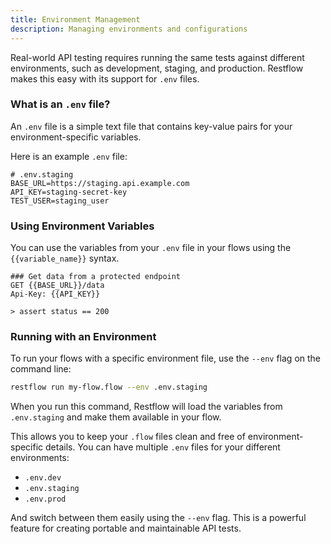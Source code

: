 ```yaml
---
title: Environment Management
description: Managing environments and configurations
---
```


Real-world API testing requires running the same tests against different environments, such as development, staging, and production. Restflow makes this easy with its support for `.env` files.

### What is an `.env` file?

An `.env` file is a simple text file that contains key-value pairs for your environment-specific variables.

Here is an example `.env` file:

```env
# .env.staging
BASE_URL=https://staging.api.example.com
API_KEY=staging-secret-key
TEST_USER=staging_user
```

### Using Environment Variables

You can use the variables from your `.env` file in your flows using the `{{variable_name}}` syntax.

```flow
### Get data from a protected endpoint
GET {{BASE_URL}}/data
Api-Key: {{API_KEY}}

> assert status == 200
```

### Running with an Environment

To run your flows with a specific environment file, use the `--env` flag on the command line:

```bash
restflow run my-flow.flow --env .env.staging
```

When you run this command, Restflow will load the variables from `.env.staging` and make them available in your flow.

This allows you to keep your `.flow` files clean and free of environment-specific details. You can have multiple `.env` files for your different environments:
- `.env.dev`
- `.env.staging`
- `.env.prod`

And switch between them easily using the `--env` flag. This is a powerful feature for creating portable and maintainable API tests.
